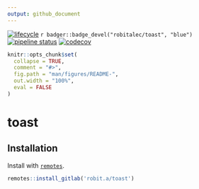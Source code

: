 ```yaml
---
output: github_document
---
```


  [![lifecycle](https://img.shields.io/badge/lifecycle-experimental-orange.svg)](https://www.tidyverse.org/lifecycle/#experimental) 
  `r badger::badge_devel("robitalec/toast", "blue")`
 [![pipeline status](https://gitlab.com/robit.a/toast/badges/master/pipeline.svg)](https://gitlab.com/robit.a/toast/commits/master)
 [![codecov](https://codecov.io/gl/robit.a/toast/branch/master/graph/badge.svg)](https://codecov.io/gl/robit.a/toast)

```r
knitr::opts_chunk$set(
  collapse = TRUE,
  comment = "#>",
  fig.path = "man/figures/README-",
  out.width = "100%",
  eval = FALSE
)
```
# toast

## Installation

Install with [`remotes`](https://github.com/r-lib/remotes). 

```r
remotes::install_gitlab('robit.a/toast')
```
